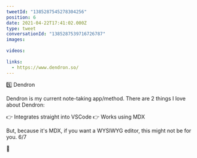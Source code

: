 ```yaml
---
tweetId: "1385287545278304256"
position: 6
date: 2021-04-22T17:41:02.000Z
type: tweet
conversationId: "1385287539716726787"
images:
  
videos:
  
links:
  - https://www.dendron.so/
---
```

5️⃣ Dendron

Dendron is my current note-taking app/method. There are 2 things I love about Dendron:

👉 Integrates straight into VSCode
👉 Works using MDX

But, because it's MDX, if you want a WYSIWYG editor, this might not be for you. 6/7

🔗 
